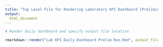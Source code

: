 ```yaml
---
title: "Top Level File for Rendering Laboratory KPI Dashboard (Preliminary)"
output:
  html_document
---
```


```r
# Render daily dashboard and specify output file location

rmarkdown::render("Lab KPI Daily Dashboard Prelim Run.Rmd", output_file = paste0("/Pathology/Prelim Dashboard Output/", "Lab KPI Prelim Dashboard ", Sys.Date()))
```
